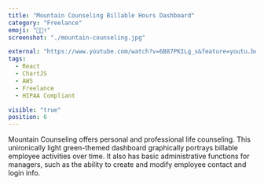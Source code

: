 ```yaml
---
title: "Mountain Counseling Billable Hours Dashboard"
category: "Freelance"
emoji: "🧑🏻‍⚕️"
screenshot: "./mountain-counseling.jpg"

external: "https://www.youtube.com/watch?v=6B87PKILg_s&feature=youtu.be"
tags:
  - React
  - ChartJS
  - AWS
  - Freelance
  - HIPAA Compliant

visible: "true"
position: 6
---
```


Mountain Counseling offers personal and professional life counseling.
This unironically light green-themed dashboard graphically portrays billable employee activities over time.
It also has basic administrative functions for managers, such as the ability to create and modify employee contact and login info.
